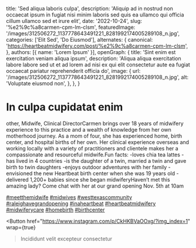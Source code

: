   title: 'Sed aliqua laboris culpa',
  description: 'Aliquip ad in nostrud non occaecat ipsum in fugiat nisi minim laboris sed quis ea ullamco qui officia cillum ullamco sed et irure elit',
  date: '2022-10-24',
  slug: '%e2%9c%a8carmen-cpm-lm-clsm',
  featuredImage: '/images/312506272_1137778643491221_8281992174005289108_n.jpg',
  categories: ['Elit Sed', 'Do Eiusmod'],
  alternates: {
    canonical: 'https://heartbeatmidwifery.com/post/%e2%9c%a8carmen-cpm-lm-clsm',
  },
  authors: [{ name: 'Lorem Ipsum' }],
  openGraph: {
    title: 'Sint enim est exercitation veniam aliqua ipsum',
    description: 'Aliqua aliqua exercitation labore labore sed ut et ad lorem ad nisi ex qui elit consectetur aute ea fugiat occaecat pariatur reprehenderit officia do',
    image: {
      url: '/images/312506272_1137778643491221_8281992174005289108_n.jpg',
      alt: 'Voluptate eiusmod non',
    },
  },
}


# In culpa cupidatat enim

<Gallery>
  <GalleryItem
    src="/images/312506272_1137778643491221_8281992174005289108_n.jpg"
    size="large"
  />
  <GalleryItem
    src="/images/312556535_873350770712185_80951790363417482_n.jpg"
    size="large"
  />
</Gallery>

other, Midwife, Clinical DirectorCarmen brings over 18 years of midwifery experience to this practice and a wealth of knowledge from her own motherhood journey. As a mom of four, she has experienced home, birth center, and hospital births of her own. Her clinical experience overseas and working locally with a variety of practitioners and clientele makes her a compassionate and resourceful midwife.Fun facts: -loves chia tea lattes -has lived in 4 countries -is the daughter of a twin, married a twin and gave birth to twin daughters -enjoys outdoor adventures with her family -envisioned the new Heartbeat birth center when she was 19 years old -delivered 1,200+ babies since she began midwiferyHaven’t met this amazing lady? Come chat with her at our grand opening Nov. 5th at 10am

[#meetthemidwife](https://www.instagram.com/explore/tags/meetthemidwife/) [#midwives](https://www.instagram.com/explore/tags/midwives/) [#westtexascommunity](https://www.instagram.com/explore/tags/westtexascommunity/) [#raleighavegrandopening](https://www.instagram.com/explore/tags/raleighavegrandopening/) [#inaheartbeat](https://www.instagram.com/explore/tags/inaheartbeat/) [#heartbeatmidwifery](https://www.instagram.com/explore/tags/heartbeatmidwifery/) [#midwiferycare](https://www.instagram.com/explore/tags/midwiferycare/) [#homebirth](https://www.instagram.com/explore/tags/homebirth/) [#birthcenter](https://www.instagram.com/explore/tags/birthcenter/)

<Button
  href="https://www.instagram.com/p/CkHKBVaOOxg/?img_index=1"
  wrap={true}
>Incididunt velit excepteur consectetur</Button>
